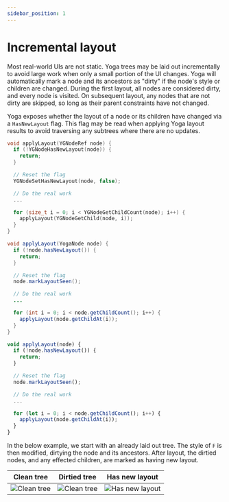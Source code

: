 ```yaml
---
sidebar_position: 1
---
```



# Incremental layout

Most real-world UIs are not static. Yoga trees may be laid out incrementally to avoid large work when only a small portion of the UI changes. Yoga will automatically mark a node and its ancestors as "dirty" if the node's style or children are changed. During the first layout, all nodes are considered dirty, and every node is visited. On subsequent layout, any nodes that are not dirty are skipped, so long as their parent constraints have not changed.

Yoga exposes whether the layout of a node or its children have changed via a `HasNewLayout` flag. This flag may be read when applying Yoga layout results to avoid traversing any subtrees where there are no updates.

<Tabs groupId="language">

<TabItem value="cpp" label="C/C++">

```cpp
void applyLayout(YGNodeRef node) {
  if (!YGNodeHasNewLayout(node)) {
    return;
  }

  // Reset the flag
  YGNodeSetHasNewLayout(node, false);

  // Do the real work
  ...

  for (size_t i = 0; i < YGNodeGetChildCount(node); i++) {
    applyLayout(YGNodeGetChild(node, i));
  }
}
```

</TabItem>

<TabItem value="java" label="Java">

```java
void applyLayout(YogaNode node) {
  if (!node.hasNewLayout()) {
    return;
  }

  // Reset the flag
  node.markLayoutSeen();

  // Do the real work
  ...

  for (int i = 0; i < node.getChildCount(); i++) {
    applyLayout(node.getChildAt(i));
  }
}
```

</TabItem>

<TabItem value="js" label="JavaScript">

```javascript
void applyLayout(node) {
  if (!node.hasNewLayout()) {
    return;
  }

  // Reset the flag
  node.markLayoutSeen();

  // Do the real work
  ...

  for (let i = 0; i < node.getChildCount(); i++) {
    applyLayout(node.getChildAt(i));
  }
}
```

</TabItem>
</Tabs>

In the below example, we start with an already laid out tree. The style of `F` is then modified, dirtying the node and its ancestors. After layout, the dirtied nodes, and any effected children, are marked as having new layout.

| Clean tree | Dirtied tree | Has new layout |
| - | - | - |
| ![Clean tree](../img/invalidation-clean-tree.svg) | ![Clean tree](../img/invalidation-dirtied-tree.svg) | ![Has new layout](../img/invalidation-new-layout-tree.svg) |
